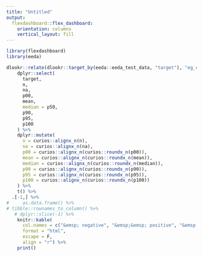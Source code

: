 ```yaml
---
title: "Untitled"
output: 
  flexdashboard::flex_dashboard:
    orientation: columns
    vertical_layout: fill
---
```


```r
library(flexdashboard)
library(eeda)
```

```r
dlookr::relate(dlookr::target_by(eeda::eeda_test_data, "target"), "eg_continuous") %>%
    dplyr::select(
      target,
      n,
      na,
      p00,
      mean,
      median = p50,
      p90,
      p95,
      p100
    ) %>%
    dplyr::mutate(
      n = curios::alignx_n(n),
      na = curios::alignx_n(na),
      p00 = curios::alignx_n(curios::roundx_n(p00)),
      mean = curios::alignx_n(curios::roundx_n(mean)),
      median = curios::alignx_n(curios::roundx_n(median)),
      p90 = curios::alignx_n(curios::roundx_n(p90)),
      p95 = curios::alignx_n(curios::roundx_n(p95)),
      p100 = curios::alignx_n(curios::roundx_n(p100))
    ) %>%
    t() %>%
  .[-1,] %>% 
#     as.data.frame() %>% 
# tibble::rownames_to_column() %>% 
   # dplyr::slice(-1) %>% 
    knitr::kable(
      col.names = c("&emsp; negative", "&emsp;&emsp; positive", "&emsp;&emsp;&emsp; total &emsp;"),
      format = "html",
      escape = F,
      align = "r") %>%
    print()

```

